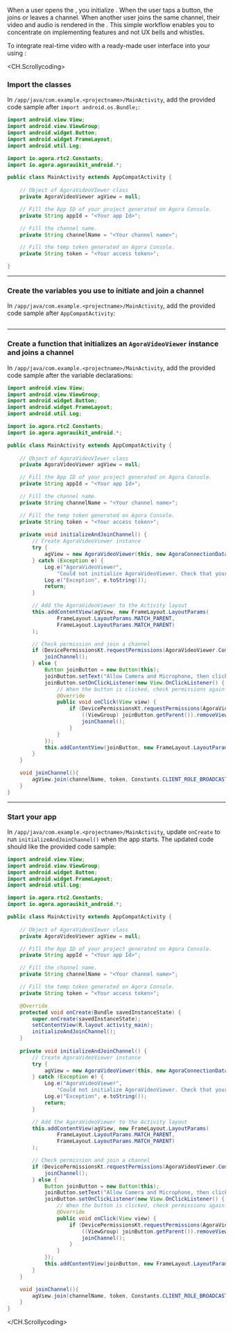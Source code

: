 <PlatformWrapper platform="android">

When a user opens the <Vpl k="CLIENT" />, you initialize <Vg k="UIK" />. When the user taps a button, the <Vpl k="CLIENT" /> joins or leaves a channel. When another user joins the same channel, their video and audio is rendered in the <Vpl k="CLIENT" />. This simple workflow enables you to concentrate on implementing <Vg k="COMPANY" /> features and not UX bells and whistles.

To integrate real-time video with a ready-made user interface into your <Vpl k="CLIENT" /> using <Vg k="UIK" />:

<CH.Scrollycoding>
### Import the <Vg k="UIK" /> classes

In `/app/java/com.example.<projectname>/MainActivity`, add the provided code sample after `import android.os.Bundle;`:

```java MainActivity focus=1:8
import android.view.View;
import android.view.ViewGroup;
import android.widget.Button;
import android.widget.FrameLayout;
import android.util.Log;

import io.agora.rtc2.Constants;
import io.agora.agorauikit_android.*;

public class MainActivity extends AppCompatActivity {
    
    // Object of AgoraVideoVIewer class
    private AgoraVideoViewer agView = null;

    // Fill the App ID of your project generated on Agora Console.
    private String appId = "<Your app Id>";

    // Fill the channel name.
    private String channelName = "<Your channel name>";

    // Fill the temp token generated on Agora Console.
    private String token = "<Your access token>";

}
```

---

### Create the variables you use to initiate and join a channel

In `/app/java/com.example.<projectname>/MainActivity`, add the provided code sample after `AppCompatActivity`:

```java MainActivity focus=11:22

```
---

### Create a function that initializes an `AgoraVideoViewer` instance and joins a channel

In `/app/java/com.example.<projectname>/MainActivity`, add the provided code sample after the variable declarations:


```java MainActivity focus=23:63
import android.view.View;
import android.view.ViewGroup;
import android.widget.Button;
import android.widget.FrameLayout;
import android.util.Log;

import io.agora.rtc2.Constants;
import io.agora.agorauikit_android.*;

public class MainActivity extends AppCompatActivity {
    
    // Object of AgoraVideoVIewer class
    private AgoraVideoViewer agView = null;

    // Fill the App ID of your project generated on Agora Console.
    private String appId = "<Your app Id>";

    // Fill the channel name.
    private String channelName = "<Your channel name>";

    // Fill the temp token generated on Agora Console.
    private String token = "<Your access token>";
    
    private void initializeAndJoinChannel() {
        // Create AgoraVideoViewer instance
        try {
            agView = new AgoraVideoViewer(this, new AgoraConnectionData(appId, token), AgoraVideoViewer.Style.FLOATING, new AgoraSettings(), null);
        } catch (Exception e) {
            Log.e("AgoraVideoViewer",
                "Could not initialize AgoraVideoViewer. Check that your app Id is valid.");
            Log.e("Exception", e.toString());
            return;
        }

        // Add the AgoraVideoViewer to the Activity layout
        this.addContentView(agView, new FrameLayout.LayoutParams(
                FrameLayout.LayoutParams.MATCH_PARENT,
                FrameLayout.LayoutParams.MATCH_PARENT)
        );

        // Check permission and join a channel
        if (DevicePermissionsKt.requestPermissions(AgoraVideoViewer.Companion, this)) {
            joinChannel();
        } else {
            Button joinButton = new Button(this);
            joinButton.setText("Allow Camera and Microphone, then click here");
            joinButton.setOnClickListener(new View.OnClickListener() {
                // When the button is clicked, check permissions again and join channel
                @Override
                public void onClick(View view) {
                    if (DevicePermissionsKt.requestPermissions(AgoraVideoViewer.Companion, getApplicationContext())) {
                        ((ViewGroup) joinButton.getParent()).removeView(joinButton);
                        joinChannel();
                    }
                }
            });
            this.addContentView(joinButton, new FrameLayout.LayoutParams(FrameLayout.LayoutParams.MATCH_PARENT, 200));
        }
    }

    void joinChannel(){
        agView.join(channelName, token, Constants.CLIENT_ROLE_BROADCASTER, 0);
    }
}
```

---

### Start your app

In `/app/java/com.example.<projectname>/MainActivity`, update `onCreate` to run `initializeAndJoinChannel()` when the app starts. The updated code should like the provided code sample:

```java MainActivity focus=23:30
import android.view.View;
import android.view.ViewGroup;
import android.widget.Button;
import android.widget.FrameLayout;
import android.util.Log;

import io.agora.rtc2.Constants;
import io.agora.agorauikit_android.*;

public class MainActivity extends AppCompatActivity {
    
    // Object of AgoraVideoVIewer class
    private AgoraVideoViewer agView = null;

    // Fill the App ID of your project generated on Agora Console.
    private String appId = "<Your app Id>";

    // Fill the channel name.
    private String channelName = "<Your channel name>";

    // Fill the temp token generated on Agora Console.
    private String token = "<Your access token>";

    @Override
    protected void onCreate(Bundle savedInstanceState) {
        super.onCreate(savedInstanceState);
        setContentView(R.layout.activity_main);
        initializeAndJoinChannel();
    }
    
    private void initializeAndJoinChannel() {
        // Create AgoraVideoViewer instance
        try {
            agView = new AgoraVideoViewer(this, new AgoraConnectionData(appId, token), AgoraVideoViewer.Style.FLOATING, new AgoraSettings(), null);
        } catch (Exception e) {
            Log.e("AgoraVideoViewer",
                "Could not initialize AgoraVideoViewer. Check that your app Id is valid.");
            Log.e("Exception", e.toString());
            return;
        }

        // Add the AgoraVideoViewer to the Activity layout
        this.addContentView(agView, new FrameLayout.LayoutParams(
                FrameLayout.LayoutParams.MATCH_PARENT,
                FrameLayout.LayoutParams.MATCH_PARENT)
        );

        // Check permission and join a channel
        if (DevicePermissionsKt.requestPermissions(AgoraVideoViewer.Companion, this)) {
            joinChannel();
        } else {
            Button joinButton = new Button(this);
            joinButton.setText("Allow Camera and Microphone, then click here");
            joinButton.setOnClickListener(new View.OnClickListener() {
                // When the button is clicked, check permissions again and join channel
                @Override
                public void onClick(View view) {
                    if (DevicePermissionsKt.requestPermissions(AgoraVideoViewer.Companion, getApplicationContext())) {
                        ((ViewGroup) joinButton.getParent()).removeView(joinButton);
                        joinChannel();
                    }
                }
            });
            this.addContentView(joinButton, new FrameLayout.LayoutParams(FrameLayout.LayoutParams.MATCH_PARENT, 200));
        }
    }

    void joinChannel(){
        agView.join(channelName, token, Constants.CLIENT_ROLE_BROADCASTER, 0);
    }
}
```

</CH.Scrollycoding>

</PlatformWrapper>

